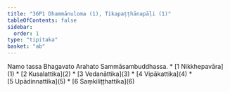 ```yaml
---
title: "36P1 Dhammānuloma (1), Tikapaṭṭhānapāḷi (1)"
tableOfContents: false
sidebar:
  order: 1
type: "tipitaka"
basket: "ab"
---
```


<Paragraph number="1" type="center">
Namo tassa Bhagavato Arahato Sammāsambuddhassa.

</Paragraph>

<TableOfContents>
* [1 Nikkhepavāra](1)
* [2 Kusalattika](2)
* [3 Vedanāttika](3)
* [4 Vipākattika](4)
* [5 Upādinnattika](5)
* [6 Saṃkiliṭṭhattika](6)
</TableOfContents>
